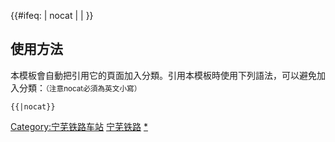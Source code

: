 {{鐵道路線|
| 模板名稱 = 宁芜铁路
| 名稱 = [[宁芜铁路]]
| 代表色 = #0033c9
| Logo = [[File:China Railways.svg|17px]]
| 背景顏色 = #FFFFFF
| 車站列表 = <table align="center"><tr><td align="right" rowspan=2>[[南京西站|南京西]] - [[南京站|南京]] - [[兴卫村站|兴卫村]] - [[紫金山站|紫金山]] - [[沧波门站|沧波门]] &lt; </td><td align="left"><td align="centre">[[新南京南站|{{grey|南京南}}]]</td><td rowspan="2" align="centre">&gt; [[古雄站|古雄]] - </tr><tr><td align="left"><td align="centre">  [[光华门站|光华门]] - [[中华门站 (铁路)|中华门]] - [[西善桥站|西善桥]] - [[建宁站|建宁]]</td> </tr><tr><td colspan="2"></table>[[江宁镇站|江宁镇]] - [[铜井站|铜井]] - [[慈湖站|慈湖]] - [[马鞍山站 (安徽)|马鞍山]] - [[采石站|采石]] - [[黄梅山站|黄梅山]] - [[当涂站|当涂]] - [[毛耳山站|毛耳山]] - [[塔桥站|塔桥]] - [[芜湖东站|芜湖东]] - [[湾里站|湾里]] - [[化鱼山站|化鱼山]] - [[芜湖站|芜湖]] - [[火龙岗站|火龙岗]]
}}
<includeonly>{{#ifeq: {{{1}}} | nocat | <!--空--> | [[Category:宁芜铁路车站]] }}</includeonly><noinclude>

==使用方法==
本模板會自動把引用它的頁面加入分類。引用本模板時使用下列語法，可以避免加入分類：<small>（注意nocat必須為英文小寫）</small>
 <nowiki>{{</nowiki>{{PAGENAME}}<nowiki>|nocat}}</nowiki>
[[Category:中國鐵路路線模板|宁芜铁路]]
[[Category:宁芜铁路车站|*]]
</noinclude>